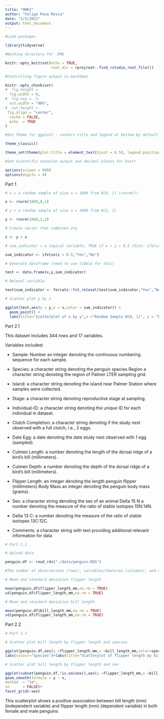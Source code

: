 ```yaml
---
title: "HWK2"
author: "Felipe Pena Mosca"
date: "2/3/2022"
output: html_document
---
```


```r
#Load packages

library(tidyverse)

#Working directory for .RMD

knitr::opts_knit$set(echo = TRUE,
                     root.dir = rprojroot::find_rstudio_root_file())

#Controlling figure output in markdown

knitr::opts_chunk$set(
#  fig.height =   
  fig.width = 6,
#  fig.asp = .5,
  out.width = "90%",
#  out.height = 
 fig.align = "center",
  cache = FALSE,
  echo  = TRUE
)

#Set Theme for ggplot2 - centers title and legend at bottom by default

theme_classic()

theme_set(theme(plot.title = element_text(hjust = 0.5), legend.position = "bottom"))

#Set Scientific notation output and decimal places for knitr

options(scipen = 999)
options(digits = 4)

```

Part 1

```r
# x = a random sample of size n = 1000 from N(0, 1) (rnorm())

x <- rnorm(1000,0,1)

# y = a random sample of size n = 1000 from N(1, 2)

y <- rnorm(1000,1,2)

# Create vector that combines x+y

z <- y + x

# sum_indicator = a logical variable, TRUE if x + y > 0.5 (hint: ifelse())

sum_indicator <- ifelse(z > 0.5,"Yes","No")

# Generate dataframe (need to use tibble for this)

test <- data.frame(x,y,sum_indicator)

# Relevel variable

test$sum_indicator <- forcats::fct_relevel(test$sum_indicator,"Yes","No")

# Scatter plot y by x

ggplot(test,aes(y = y,x = x,color = sum_indicator)) + 
  geom_point() +
  labs(title="Scatterplot of x by y",x ="Random Sample N(0, 1)", y = "Random Sample N(1, 2)",colour="x+y > 0.5")

```

Part 2.1

This dataset includes 344 rows and 17 variables.

Variables included:

- Sample: Number an integer denoting the continuous numbering sequence for each sample.

- Species: a character string denoting the penguin species
Region a character string denoting the region of Palmer LTER sampling grid.

- Island: a character string denoting the island near Palmer Station where samples were collected.

- Stage: a character string denoting reproductive stage at sampling.

- Individual-ID: a character string denoting the unique ID for each individual in dataset.

- Clutch Completion: a character string denoting if the study nest observed with a full clutch, i.e., 2
eggs.

- Date Egg: a date denoting the date study nest observed with 1 egg (sampled).

- Culmen Length: a number denoting the length of the dorsal ridge of a bird’s bill (millimeters).

- Culmen Depth: a number denoting the depth of the dorsal ridge of a bird’s bill (millimeters).

- Flipper Length: an integer denoting the length penguin flipper (millimeters)
Body Mass an integer denoting the penguin body mass (grams).

- Sex: a character string denoting the sex of an animal
Delta 15 N a number denoting the measure of the ratio of stable isotopes 15N:14N.

- Delta 13 C: a number denoting the measure of the ratio of stable isotopes 13C:12C.

- Comments: a character string with text providing additional relevant information for data

```r
# Part 2.1

# Upload data

penguin.df <- read_rds("./data/penguin.RDS")

#The number of observations (rows), variables/features (columns), and what each variable/feature describes about each observation

# Mean and standard deviation flipper length

mean(penguin.df$flipper_length_mm,na.rm = TRUE)
sd(penguin.df$flipper_length_mm,na.rm = TRUE)

# Mean and standard deviation bill length

mean(penguin.df$bill_length_mm,na.rm = TRUE)
sd(penguin.df$flipper_length_mm,na.rm = TRUE)

```

Part 2.2

```r

# Part 2.2

# Scatter plot bill length by flipper length and species

ggplot(penguin.df,aes(y =flipper_length_mm,x =bill_length_mm,color=species)) + geom_point()+
labs(colour="Species")+labs(title="Scatterplot of flipper length by bill length and penguin species",x ="Bill length (mm)", y = "Flipper length (mm)")

# Scatter plot bill length by flipper length and sex

ggplot(subset(penguin.df,!is.na(sex)),aes(y =flipper_length_mm,x =bill_length_mm,color=sex)) + geom_point() + labs(colour="Sex")+labs(title="Scatterplot of flipper length by bill length and penguin sex",x ="Bill length (mm)", y = "Flipper length (mm)")+ 
geom_smooth(formula = y ~ x, 
method  = "lm", 
se      = FALSE)+
facet_grid(~sex)

```
This scatterplot shows a positive association between bill length (mm) (independent variable) and flipper length (mm) (dependent variable) in both female and male penguins

